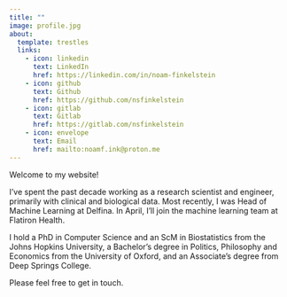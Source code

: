 ```yaml
---
title: ""
image: profile.jpg
about:
  template: trestles
  links:
    - icon: linkedin
      text: LinkedIn
      href: https://linkedin.com/in/noam-finkelstein
    - icon: github
      text: Github
      href: https://github.com/nsfinkelstein
    - icon: gitlab
      text: Gitlab
      href: https://gitlab.com/nsfinkelstein
    - icon: envelope
      text: Email
      href: mailto:noamf.ink@proton.me
---
```


Welcome to my website!

I've spent the past decade working as a research scientist and engineer, primarily with clinical and
biological data. Most recently, I was Head of Machine Learning at Delfina. In April, I'll join the
machine learning team at Flatiron Health.

I hold a PhD in Computer Science and an ScM in Biostatistics from the Johns Hopkins University, a
Bachelor's degree in Politics, Philosophy and Economics from the University of Oxford, and an
Associate's degree from Deep Springs College.

Please feel free to get in touch.

